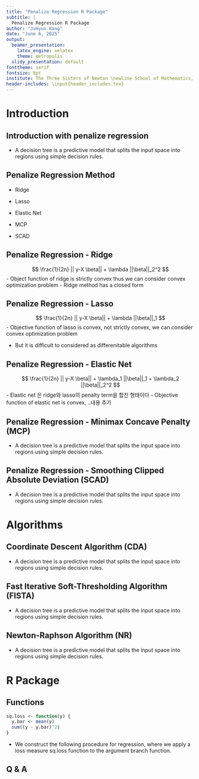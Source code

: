 ```yaml
---
title: "Penalize Regression R Package"
subtitle: |
  Penalize Regression R Package 
author: "JuHyun Kang"
date: "June 6, 2025"
output:
  beamer_presentation:
    latex_engine: xelatex
    theme: metropolis
  slidy_presentation: default
fonttheme: serif
fontsize: 8pt
institute: The Three Sisters of Newton \newline School of Mathematics, Statistics and Data Science \newline Sungshin Women's University
header-includes: \input{header_includes.tex}
---
```

# Introduction

## Introduction with penalize regression
- A decision tree is a predictive model that splits the input space into regions using simple decision rules.
<!--\begin{align*}
\min_{\boldsymbol{\beta}} \left\{\frac{1}{2n} \left\| \mathbf{y} - \mathbf{X} \boldsymbol{\beta} \right\|^2+\sum_{j=1}^p P_\lambda(|\beta_j|) \right\}
\end{align*}-->




## Penalize Regression Method
- Ridge

- Lasso

- Elastic Net

- MCP

- SCAD

## Penalize Regression - Ridge
$$
\frac{1}{2n} || y-X \beta|| + \lambda ||\beta||_2^2
$$
- Object function of ridge is strictly convex thus we can consider convex optimization problem
- Ridge method has a closed form

## Penalize Regression - Lasso
$$
\frac{1}{2n} || y-X \beta|| + \lambda ||\beta||_1
$$
- Objective function of lasso is convex, not strictly convex, we can consider convex optimization problem

- But it is difficult to considered as differenitable algorithms

## Penalize Regression - Elastic Net
$$
\frac{1}{2n} || y-X \beta|| + \lambda_1 ||\beta||_1 + \lambda_2 ||\beta||_2^2 
$$
- Elastic net 은 ridge와 lasso의 penalty term을 합친 형태이다
- Objective function of elastic net is convex, ..내용 추가


## Penalize Regression - Minimax Concave Penalty (MCP)
- A decision tree is a predictive model that splits the input space into regions using simple decision rules.

## Penalize Regression - Smoothing Clipped Absolute Deviation (SCAD)
- A decision tree is a predictive model that splits the input space into regions using simple decision rules.


# Algorithms

## Coordinate Descent Algorithm (CDA)
- A decision tree is a predictive model that splits the input space into regions using simple decision rules.

## Fast Iterative Soft-Thresholding Algorithm (FISTA)
- A decision tree is a predictive model that splits the input space into regions using simple decision rules.

## Newton-Raphson Algorithm (NR)
- A decision tree is a predictive model that splits the input space into regions using simple decision rules.

# R Package

## Functions
```r
sq.loss <- function(y) {
  y.bar <- mean(y)
  sum((y - y.bar)^2)
}
```
- We construct the following procedure for regression, where we apply a loss measure sq.loss function to the argument branch function.


## Q & A

\begin{center}
  {\bf {\Huge Q \& A}}
\end{center}

## 

\begin{center}
  {\bf {\Huge Thank you :)}}
\end{center}
